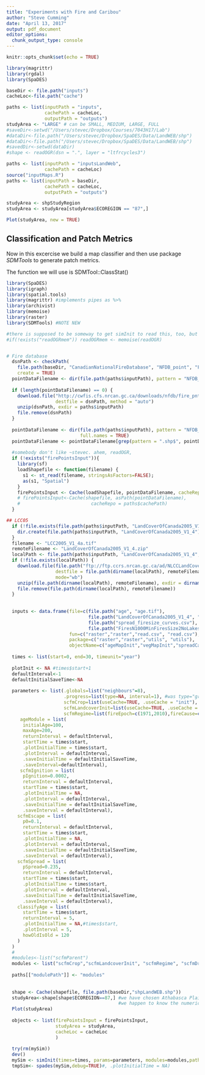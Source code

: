 ```yaml
---
title: "Experiments with Fire and Caribou"
author: "Steve Cumming"
date: "April 13, 2017"
output: pdf_document
editor_options: 
  chunk_output_type: console
---
```


```r
knitr::opts_chunk$set(echo = TRUE)
```


```r
library(magrittr)
library(rgdal)
library(SpaDES)

baseDir <- file.path("inputs")
cacheLoc<-file.path("cache")

paths <- list(inputPath = "inputs",
              cachePath = cacheLoc,
              outputPath = "outputs")
studyArea <- "LARGE" # can be SMALL, MEDIUM, LARGE, FULL
#saveDir<-setwd("/Users/stevec/Dropbox/Courses/7043H17/Lab")
#dataDir<-file.path("/Users/stevec/Dropbox/SpaDES/Data/LandWEB/shp")
#dataDir<-file.path("/Users/stevec/Dropbox/SpaDES/Data/LandWEB/shp")
#savedDir<-setwd(dataDir)
#shape <- readOGR(dsn = ".", layer = "ltfrcycles3")

paths <- list(inputPath = "inputsLandWeb",
              cachePath = cacheLoc)
source("inputMaps.R")
paths <- list(inputPath = baseDir,
              cachePath = cacheLoc,
              outputPath = "outputs")

studyArea <- shpStudyRegion 
studyArea <- studyArea[studyArea$ECOREGION == "87",]

Plot(studyArea, new = TRUE)
```

## Classification and Patch Metrics

Now in this excercise we build a map classifier and then use package _SDMTools_ to generate patch metrics.

The function we will use is SDMTool::ClassStat()

```r
library(SpaDES)
library(igraph)
library(spatial.tools)
library(magrittr) #implements pipes as %>%
library(archivist)
library(memoise)
library(raster)
library(SDMTools) #NOTE NEW

#there is supposed to be someway to get simInit to read this, too, but the method are undocumented and I can not get them to work...s'matter of specifying the names arguments of readOGR, and also in what environment or package to look for the memoised version we just created here.
#if(!exists("readOGRmem")) readOGRmem <- memoise(readOGR)


# Fire database
  dsnPath <- checkPath(
    file.path(baseDir, "CanadianNationalFireDatabase", "NFDB_point", "FirePoints.zip"), 
    create = TRUE)
  pointDataFilename <- dir(file.path(paths$inputPath), pattern = "NFDB_point", full.names = TRUE)
  
  if (length(pointDataFilename) == 0) {
    download.file("http://cwfis.cfs.nrcan.gc.ca/downloads/nfdb/fire_pnt/current_version/NFDB_point.zip", 
                  destfile = dsnPath, method = "auto")
    unzip(dsnPath, exdir = paths$inputPath)
    file.remove(dsnPath)
  }
  
  pointDataFilename <- dir(file.path(paths$inputPath), pattern = "NFDB_point", 
                           full.names = TRUE)
  pointDataFilename <- pointDataFilename[grep(pattern = ".shp$", pointDataFilename)]
  
  #somebody don't like ~stevec. ahem, readOGR,
  if (!exists("firePointsInput")){
    library(sf)
    loadShapefile <- function(filename) {
      s1 <- st_read(filename, stringsAsFactors=FALSE);
      as(s1, "Spatial")
    }
    firePointsInput <- Cache(loadShapefile, pointDataFilename, cacheRepo = paths$cachePath)
    # firePointsInput<-Cache(shapefile, asPath(pointDataFilename), 
    #                          cacheRepo = paths$cachePath)
  }

## LCC05
  if (!file.exists(file.path(paths$inputPath, "LandCoverOfCanada2005_V1_4"))) {
    dir.create(file.path(paths$inputPath, "LandCoverOfCanada2005_V1_4"))
  }
  filename <- "LCC2005_V1_4a.tif"
  remoteFilename <- "LandCoverOfCanada2005_V1_4.zip"
  localPath <- file.path(paths$inputPath, "LandCoverOfCanada2005_V1_4", filename)
  if (!file.exists(localPath)) {
    download.file(file.path("ftp://ftp.ccrs.nrcan.gc.ca/ad/NLCCLandCover/LandcoverCanada2005_250m", remoteFilename), 
                  destfile = file.path(dirname(localPath), remoteFilename) , 
                  mode="wb")
    unzip(file.path(dirname(localPath), remoteFilename), exdir = dirname(localPath))#, files="LandCoverOfCanada2005_V1_4/LCC2005_V1_4a.tif")
    file.remove(file.path(dirname(localPath), remoteFilename))
  }
  
  
  inputs <- data.frame(file=c(file.path("age", "age.tif"), 
                              file.path("LandCoverOfCanada2005_V1_4", "LCC2005_V1_4a.tif"),
                              file.path("spread_firesize_curves.csv"),
                              file.path("FiresN1000MinFiresSize2NoLakes.csv")),
                       fun=c("raster","raster","read.csv", "read.csv"),
                       package=c("raster","raster","utils", "utils"),
                       objectName=c("ageMapInit","vegMapInit","spreadCalibrationTable","cTable2"))
  
  times <- list(start=0, end=30, timeunit="year")
  
  plotInit <- NA #times$start+1
  defaultInterval<-1
  defaultInitialSaveTime<-NA
  
  parameters <- list(.globals=list("neighbours"=8),
                     .progress=list(type=NA, interval=1), #was type="graphical"
                     scfmCrop=list(useCache=TRUE, .useCache = "init"),
                     scfmLandcoverInit=list(useCache=TRUE, .useCache = "init"),
                     scfmRegime=list(fireEpoch=c(1971,2010),fireCause=c("L")),
     ageModule = list(
      initialAge=100, 
      maxAge=200, 
      returnInterval = defaultInterval, 
      startTime = times$start,
      .plotInitialTime = times$start,
      .plotInterval = defaultInterval,
      .saveInitialTime = defaultInitialSaveTime, 
      .saveInterval=defaultInterval),
     scfmIgnition = list(
      pIgnition=0.0002, 
      returnInterval = defaultInterval, 
      startTime = times$start,
      .plotInitialTime = NA,
      .plotInterval = defaultInterval,
      .saveInitialTime = defaultInitialSaveTime, 
      .saveInterval = defaultInterval),
    scfmEscape = list(
      p0=0.1, 
      returnInterval = defaultInterval, 
      startTime = times$start,
      .plotInitialTime = NA,
      .plotInterval = defaultInterval,
      .saveInitialTime = defaultInitialSaveTime, 
      .saveInterval = defaultInterval),
    scfmSpread = list(
      pSpread=0.235, 
      returnInterval = defaultInterval, 
      startTime = times$start,
      .plotInitialTime = times$start,
      .plotInterval = defaultInterval,
      .saveInitialTime = defaultInitialSaveTime, 
      .saveInterval = defaultInterval),
    classifyAge = list(
      startTime = times$start,
      returnInterval = 5,
      .plotInitialTime = NA,#times$start,
      .plotInterval = 5,
      howOldIsOld = 120
    )
  )
  #
  #modules<-list("scfmParent")
  modules <- list("scfmCrop","scfmLandcoverInit", "scfmRegime", "scfmDriver","ageModule", "scfmIgnition","scfmEscape", "scfmSpread","classifyAge") # "caribou"
              
  paths[["modulePath"]] <- "modules"
  
  
  shape <- Cache(shapefile, file.path(baseDir,"shpLandWEB.shp"))
  studyArea<-shape[shape$ECOREGION==87,] #we have chosen Athabasca Plains in northern SK
                                         #we happen to know the numeric code is 87 (easier to type)
  Plot(studyArea)
  
  objects <- list(firePointsInput = firePointsInput,
                  studyArea = studyArea,
                  cacheLoc = cacheLoc
                  )
  
  try(rm(mySim))
  dev()
  mySim <- simInit(times=times, params=parameters, modules=modules,paths=paths, objects=objects,inputs=inputs) 
  tmpSim<- spades(mySim,debug=TRUE)#, .plotInitialTime = NA)
```
